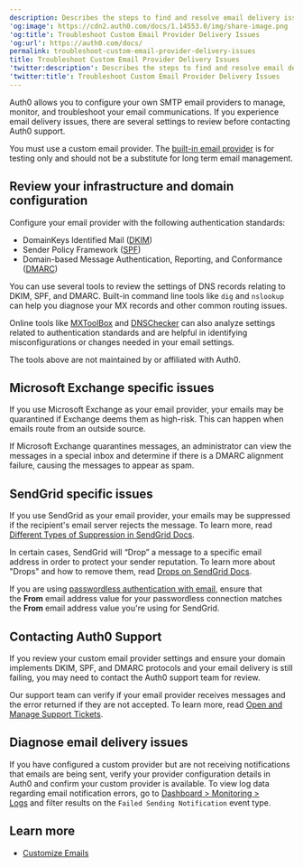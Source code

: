 ```yaml
---
description: Describes the steps to find and resolve email delivery issues.
'og:image': https://cdn2.auth0.com/docs/1.14553.0/img/share-image.png
'og:title': Troubleshoot Custom Email Provider Delivery Issues
'og:url': https://auth0.com/docs/
permalink: troubleshoot-custom-email-provider-delivery-issues
title: Troubleshoot Custom Email Provider Delivery Issues
'twitter:description': Describes the steps to find and resolve email delivery issues.
'twitter:title': Troubleshoot Custom Email Provider Delivery Issues
---
```

Auth0 allows you to configure your own SMTP email providers to manage, monitor, and troubleshoot your email communications. If you experience email delivery issues, there are several settings to review before contacting Auth0 support.

You must use a custom email provider. The [built-in email provider](https://manage.auth0.com/#/templates/provider) is for testing only and should not be a substitute for long term email management.

## Review your infrastructure and domain configuration

Configure your email provider with the following authentication standards:

* DomainKeys Identified Mail ([DKIM](http://dkim.org/))
* Sender Policy Framework ([SPF](https://datatracker.ietf.org/doc/rfc7208/))
* Domain-based Message Authentication, Reporting, and Conformance ([DMARC](https://dmarc.org/))

You can use several tools to review the settings of DNS records relating to DKIM, SPF, and DMARC. Built-in command line tools like `dig` and `nslookup` can help you diagnose your MX records and other common routing issues.

Online tools like [MXToolBox](https://mxtoolbox.com/) and [DNSChecker](https://dnschecker.org/all-tools.php) can also analyze settings related to authentication standards and are helpful in identifying misconfigurations or changes needed in your email settings.

<Warning>

The tools above are not maintained by or affiliated with Auth0.

</Warning>

## Microsoft Exchange specific issues

If you use Microsoft Exchange as your email provider, your emails may be quarantined if Exchange deems them as high-risk. This can happen when emails route from an outside source.

If Microsoft Exchange quarantines messages, an administrator can view the messages in a special inbox and determine if there is a DMARC alignment failure, causing the messages to appear as spam.

## SendGrid specific issues

If you use SendGrid as your email provider, your emails may be suppressed if the recipient's email server rejects the message. To learn more, read [Different Types of Suppression in SendGrid Docs](https://docs.sendgrid.com/ui/sending-email/index-suppressions#different-types-of-suppressions).

In certain cases, SendGrid will “Drop” a message to a specific email address in order to protect your sender reputation. To learn more about "Drops" and how to remove them, read [Drops on SendGrid Docs](https://docs.sendgrid.com/glossary/drops).

If you are using [passwordless authentication with email](/authenticate/passwordless#email), ensure that the **From** email address value for your <Tooltip tip="Passwordless: Form of authentication that does not rely on a password as the first factor." cta="View Glossary" href="/glossary?term=passwordless">passwordless</Tooltip> connection matches the **From** email address value you're using for SendGrid.

## Contacting Auth0 Support

If you review your custom email provider settings and ensure your domain implements DKIM, SPF, and DMARC protocols and your email delivery is still failing, you may need to contact the Auth0 support team for review.

Our support team can verify if your email provider receives messages and the error returned if they are not accepted. To learn more, read [Open and Manage Support Tickets](/troubleshoot/customer-support/open-and-manage-support-tickets).

## Diagnose email delivery issues

If you have configured a custom provider but are not receiving notifications that emails are being sent, verify your provider configuration details in Auth0 and confirm your custom provider is available. To view log data regarding email notification errors, go to [Dashboard > Monitoring > Logs](https://manage.auth0.com/#/logs) and filter results on the `Failed Sending Notification` event type.

## Learn more

* [Customize Emails](/customize/email)
